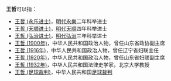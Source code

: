 '''王哲'''可以指：
* [[王哲_(永乐进士)|王哲 (永乐进士)]]，[[明代|明代]][[永乐_(明朝)|永樂]]二年科举进士
* [[王哲_(天顺进士)|王哲 (天顺进士)]]，[[明代|明代]][[天顺_(明朝)|天順]]四年科举进士
* [[王哲_(弘治进士)|王哲 (弘治进士)]]，[[明代|明代]][[弘治|弘治]]三年科举进士
* [[王哲_(1900年)|王哲 (1900年)]]，中华人民共和国政治人物，曾任山东省政协副主席
* [[王哲_(1916年)|王哲 (1916年)]]，中华人民共和国政治人物，曾任辽宁省妇联主任
* [[王哲_(1920年)|王哲 (1920年)]]，中华人民共和国政治人物，曾任山东省妇联副主席
* [[王哲_(1932年)|王哲 (1932年)]]，中华人民共和国法律史学家，北京大学教授
* [[王哲_(足球裁判)|王哲 (足球裁判)]]，中华人民共和国[[足球裁判|足球裁判]]
{{disambig|Z哲|cat=二字王姓人名消歧义}}